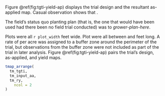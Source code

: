 Figure \@ref(fig:tgti-yield-ap) displays the trial design and the resultant as-applied map.  Casual observation shows that <!--NEED to determine and assign:  "trial implementation was basically accurate", or "the accuracy of trial implementation was limited by" (add text by hand) -->.  

The field's status quo planting plan (that is, the one that would have been used had there been no field trial conducted) was to _grower-plan-here_.  

Plots were all `r plot_width` feet wide.  Plot were all between <!--shortest_plot_length_hereK--> and <!--longest_plot_length_hereK-->feet long. A rate of <!--buffer_zone_rate_hereK--> per acre was assigned to a buffer zone around the perimeter of the trial, but observations from the buffer zone were not included as part of the trial in later analysis. Figure \@ref(fig:tgti-yield-ap) pairs the trial's design, as-applied, and yield maps. 

```r

tmap_arrange(
  tm_tgti,
  tm_input_aa,
  tm_ry,
    ncol = 2
)  

```
